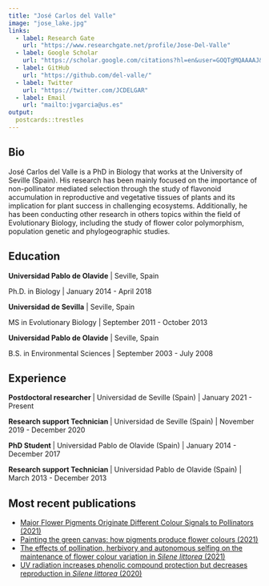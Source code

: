 ```yaml
---
title: "José Carlos del Valle"
image: "jose_lake.jpg"
links:
  - label: Research Gate
    url: "https://www.researchgate.net/profile/Jose-Del-Valle"
  - label: Google Scholar
    url: "https://scholar.google.com/citations?hl=en&user=GOQTgMQAAAAJ&view_op=list_works&sortby=pubdate"
  - label: GitHub
    url: "https://github.com/del-valle/"
  - label: Twitter
    url: "https://twitter.com/JCDELGAR"
  - label: Email
    url: "mailto:jvgarcia@us.es"
output:
  postcards::trestles
---
```



## Bio  
José Carlos del Valle is a PhD in Biology that works at the University of Seville (Spain). His research has been mainly focused on the importance of non-pollinator mediated selection through the study of flavonoid accumulation in reproductive and vegetative tissues of plants and its implication for plant success in challenging ecosystems. Additionally, he has been conducting other research in others topics within the field of Evolutionary Biology, including the study of flower color polymorphism, population genetic and phylogeographic studies.  


## Education
**Universidad Pablo de Olavide** | Seville, Spain

Ph.D. in Biology | January 2014 - April 2018

**Universidad de Sevilla** | Seville, Spain

MS in Evolutionary Biology | September 2011 - October 2013

**Universidad Pablo de Olavide** | Seville, Spain

B.S. in Environmental Sciences | September 2003 - July 2008


## Experience
**Postdoctoral researcher ** | Universidad de Seville (Spain) | January 2021 - Present

**Research support Technician ** | Universidad de Seville (Spain) | November 2019 - December 2020

**PhD Student ** | Universidad Pablo de Olavide (Spain) | January 2014 - December 2017

**Research support Technician ** | Universidad Pablo de Olavide (Spain) | March 2013 - December 2013


## Most recent publications
- [Major Flower Pigments Originate Different Colour Signals to Pollinators (2021)](https://www.frontiersin.org/articles/10.3389/fevo.2021.743850/full)
- [Painting the green canvas: how pigments produce flower colours (2021)](https://portlandpress.com/biochemist/article/43/3/6/228829/Painting-the-green-canvas-how-pigments-produce)
- [The effects of pollination, herbivory and autonomous selfing on the maintenance of flower colour variation in *Silene littorea* (2021)](https://onlinelibrary.wiley.com/doi/10.1111/plb.13209)
- [UV radiation increases phenolic compound protection but decreases reproduction in *Silene littorea* (2020)](https://onlinelibrary.wiley.com/doi/10.1111/plb.13209)

